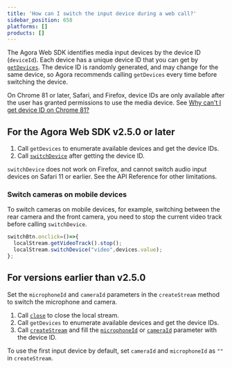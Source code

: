 ```yaml
---
title: 'How can I switch the input device during a web call?'
sidebar_position: 658
platforms: []
products: []
---
```


The Agora Web SDK identifies media input devices by the device ID (`deviceId`). Each device has a unique device ID that you can get by [`getDevices`](https://docs.agora.io/en/Interactive%20Broadcast/API%20Reference/web/globals.html#getdevices). The device ID is randomly generated, and may change for the same device, so Agora recommends calling  `getDevices` every time before switching the device.

<div class="alert note">On Chrome 81 or later, Safari, and Firefox, device IDs are only available after the user has granted permissions to use the media device. See <a href="https://docs.agora.io/en/faq/empty_deviceId">Why can't I get device ID on Chrome 81?</a></div>

## For the Agora Web SDK v2.5.0 or later

1. Call `getDevices` to enumerate available devices and get the device IDs.
2. Call [`switchDevice`](https://docs.agora.io/en/Interactive%20Broadcast/API%20Reference/web/interfaces/agorartc.stream.html#switchdevice) after getting the device ID. 

<div class="alert note"><code>switchDevice</code> does not work on Firefox, and cannot switch audio input devices on Safari 11 or earlier. See the API Reference for other limitations.</div>

### Switch cameras on mobile devices

To switch cameras on mobile devices, for example, switching between the rear camera and the front camera, you need to stop the current video track before calling `switchDevice`.

``` javascript
switchBtn.onclick=()=>{
  localStream.getVideoTrack().stop();
  localStream.switchDevice("video",devices.value);
};
```

## For versions earlier than v2.5.0

Set the `microphoneId` and `cameraId` parameters in the `createStream` method to switch the microphone and camera.

1. Call [`close`](https://docs.agora.io/en/Interactive%20Broadcast/API%20Reference/web/interfaces/agorartc.stream.html#close) to close the local stream.
2. Call `getDevices` to enumerate available devices and get the device IDs.
3. Call [`createStream`](https://docs.agora.io/en/Interactive%20Broadcast/API%20Reference/web/globals.html#createstream) and fill the [`microphoneId`](https://docs.agora.io/en/Interactive%20Broadcast/API%20Reference/web/interfaces/agorartc.streamspec.html#microphoneid) or [`cameraId`](https://docs.agora.io/en/Interactive%20Broadcast/API%20Reference/web/interfaces/agorartc.streamspec.html#cameraid) parameter with the device ID.

To use the first input device by default, set `cameraId` and `microphoneId` as `""` in `createStream`.